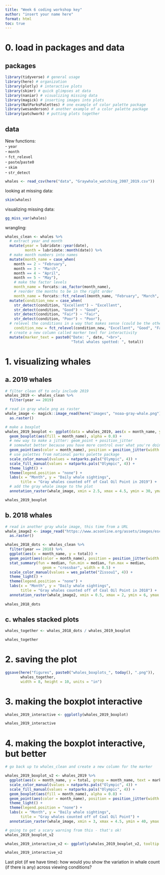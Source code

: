 ```yaml
---
title: "Week 6 coding workshop key"
author: "insert your name here"
format: html
toc: true
---
```


# 0. load in packages and data

## packages

```r
library(tidyverse) # general usage
library(here) # organization
library(plotly) # interactive plots
library(skimr) # quick glimpses at data
library(naniar) # visualizing missing data
library(magick) # inserting images into plots
library(NatParksPalettes) # one example of color palette package
library(wesanderson) # another example of a color palette package
library(patchwork) # putting plots together
```

## data

New functions:  
- `year`  
- `month`  
- `fct_relevel`  
- `paste`/`paste0`  
- `skim`  
- `str_detect`

```r
whales <- read_csv(here("data", "Graywhale_watching_2007_2019.csv"))
```

looking at missing data:

```r
skim(whales)
```

visualizing missing data:

```r
gg_miss_var(whales)
```

wrangling:

```r
whales_clean <- whales %>% 
  # extract year and month
  mutate(year = lubridate::year(date),
         month = lubridate::month(date)) %>% 
  # make month numbers into names
  mutate(month_name = case_when(
    month == 2 ~ "February",
    month == 3 ~ "March",
    month == 4 ~ "April",
    month == 5 ~ "May"), 
    # make the factor levels
    month_name = forcats::as_factor(month_name),
    # reorder the months to be in the right order
    month_name = forcats::fct_relevel(month_name, "February", "March", "April", "May")) %>% 
  mutate(condition_new = case_when(
    str_detect(condition, "Excellent") ~ "Excellent",
    str_detect(condition, "Good") ~ "Good",
    str_detect(condition, "Fair") ~ "Fair",
    str_detect(condition, "Poor") ~ "Poor"),
  # relevel the conditions in a way that makes sense (could be the other way)
    condition_new = fct_relevel(condition_new, "Excellent", "Good", "Fair", "Poor")) %>% 
  # create a new column called marker text for interactivity
  mutate(marker_text = paste0("Date: ", date, "<br>",
                              "Total whales spotted: ", total))
```

# 1. visualizing whales

## a. 2019 whales

```r
# filter clean df to only include 2019
whales_2019 <- whales_clean %>% 
  filter(year == 2019)

# read in gray whale png as raster
whale_image <- magick::image_read(here("images", "noaa-gray-whale.png")) %>% 
  as.raster()

# make a boxplot
whales_2019_boxplot <- ggplot(data = whales_2019, aes(x = month_name, y = total)) +
  geom_boxplot(aes(fill = month_name), alpha = 0.8) +
  # new way to make a jitter: geom_point + position_jitter
  # somewhat better because you have more control over what you're doing!
  geom_point(aes(color = month_name), position = position_jitter(width = 0.3, height = 0, seed = 1)) +
  # use palettes from national parks palette package
  scale_color_manual(values = natparks.pals("Olympic", 4)) +
  scale_fill_manual(values = natparks.pals("Olympic", 4)) +
  theme_light() +
  theme(legend.position = "none") +
  labs(x = "Month", y = "Daily whale sightings", 
       title = "Gray whales counted off of Coal Oil Point in 2019") +
  # add the gray whale image to the plot
  annotation_raster(whale_image, xmin = 2.5, xmax = 4.5, ymin = 30, ymax = 60) 

whales_2019_boxplot
```

## b. 2018 whales

```r
# read in another gray whale image, this time from a URL
whale_image2 <- image_read("https://www.acsonline.org/assets/images/eschrichtius-robustus.png") %>% 
  as.raster()

whales_2018_dots <- whales_clean %>% 
  filter(year == 2018) %>% 
  ggplot(aes(x = month_name, y = total)) +
  geom_point(aes(color = month_name), position = position_jitter(width = 0.3, height = 0, seed = 1)) +
  stat_summary(fun = median, fun.min = median, fun.max = median,
                 geom = "crossbar", width = 0.5) +
  scale_color_manual(values = wes_palette("Zissou1", 4)) +
  theme_light() +
  theme(legend.position = "none") +
  labs(x = "Month", y = "Daily whale sightings", 
       title = "Gray whales counted off of Coal Oil Point in 2018") +
  annotation_raster(whale_image2, xmin = 0.5, xmax = 2, ymin = 6, ymax = 7) 
  
whales_2018_dots
```

## c. whales stacked plots  

```r
whales_together <- whales_2018_dots / whales_2019_boxplot

whales_together
```


# 2. saving the plot

```r
ggsave(here("figures", paste0("whales_boxplots_", today(), ".png")), 
       whales_together, 
       width = 8, height = 10, units = "in")
```

# 3. making the boxplot interactive

```r
whales_2019_interactive <- ggplotly(whales_2019_boxplot)

whales_2019_interactive 
```

# 4. making the boxplot interactive, but better

```r
# go back up to whales_clean and create a new column for the marker

whales_2019_boxplot_v2 <- whales_2019 %>% 
  ggplot(aes(x = month_name, y = total, group = month_name, text = marker_text)) +
  scale_color_manual(values = natparks.pals("Olympic", 4)) +
  scale_fill_manual(values = natparks.pals("Olympic", 4)) +
  geom_boxplot(aes(fill = month_name), alpha = 0.8) +
  geom_point(aes(color = month_name), position = position_jitter(width = 0.3, height = 0, seed = 1)) +
  theme_light() +
  theme(legend.position = "none") +
  labs(x = "Month", y = "Daily whale sightings", 
       title = "Gray whales counted off of Coal Oil Point") +
  annotation_raster(whale_image, xmin = 3, xmax = 4.5, ymin = 40, ymax = 60)

# going to get a scary warning from this - that's ok!
whales_2019_boxplot_v2
```

```r
whales_2019_interactive_v2 <- ggplotly(whales_2019_boxplot_v2, tooltip = "text")

whales_2019_interactive_v2
```


Last plot (if we have time): how would you show the variation in whale count (if there is any) across viewing conditions?



